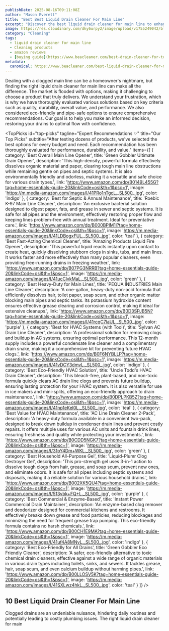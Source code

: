 ```yaml
---
publishDate: 2025-08-16T09:11:08Z
author: "Mason Everett"
title: "Best Best Liquid Drain Cleaner For Main Line"
excerpt: "Discover the best liquid drain cleaner for main line to enhance your experience. Find top solutions based on thorough testing and reviews."
image: https://res.cloudinary.com/dky6urpy2/image/upload/v1755249042/blog_image_1755249042_lfxcrs.webp
category: "Cleaning"
tags:
  - liquid drain cleaner for main line
  - Cleaning products
  - amazon reviews
  - [buying guide](https://www.beacleaner.com/best-drain-cleaner-for-toilet)
metadata:
  canonical: https://www.beacleaner.com/best-liquid-drain-cleaner-for-main-line
---
```



Dealing with a clogged main line can be a homeowner's nightmare, but finding the right liquid drain cleaner for main line can make all the difference. The market is flooded with options, making it challenging to choose a product that truly delivers. We understand your frustration, which is why we have thoroughly evaluated various solutions based on key criteria such as quality, durability, overall value, and performance. We also considered eco-friendly and pipe-safe options to ensure comprehensive recommendations. Our goal is to help you make an informed decision, restoring your drains to optimal flow with confidence.

<TopPicks
  id="top-picks"
  tagline="Expert Recommendations ✨"
  title="Our Top Picks"
  subtitle="After testing dozens of products, we've selected the best options for every budget and need. Each recommendation has been thoroughly evaluated for performance, durability, and value."
  items={[
    {
      category: 'Best Overall Main Line Opener',
      title: 'Green Gobbler Ultimate Drain Opener',
      description: 'This high-density, powerful formula effectively dissolves organic material and paper, clearing tough main line obstructions while remaining gentle on pipes and septic systems. It is also environmentally friendly and odorless, making it a versatile and safe choice for various drain types.',
      link: 'https://www.amazon.com/dp/B0149L455G?tag=home-essentials-guide-20&linkCode=osi&th=1&psc=1',
      image: 'https://m.media-amazon.com/images/I/41PRo1nTgcL._SL500_.jpg',
      color: 'indigo'
    },
    {
      category: 'Best for Septic & Annual Maintenance',
      title: 'Roebic K-97 Main Line Cleaner',
      description: 'An exclusive bacterial solution designed to digest paper, fats, and grease in sewer and septic systems. It is safe for all pipes and the environment, effectively restoring proper flow and keeping lines problem-free with annual treatment. Ideal for preventative care.',
      link: 'https://www.amazon.com/dp/B000BPIM1I?tag=home-essentials-guide-20&linkCode=osi&th=1&psc=1',
      image: 'https://m.media-amazon.com/images/I/41LDBogxFUL._SL500_.jpg',
      color: 'teal'
    },
    {
      category: 'Best Fast-Acting Chemical Cleaner',
      title: 'Amazing Products Liquid Fire Opener',
      description: 'This powerful liquid reacts instantly upon contact to create heat, quickly dissolving stubborn clogs in sinks, tubs, and main lines. It works faster and more effectively than many popular cleaners, even providing free-running drains in freezing weather.',
      link: 'https://www.amazon.com/dp/B07PG3NRRB?tag=home-essentials-guide-20&linkCode=osi&th=1&psc=1',
      image: 'https://m.media-amazon.com/images/I/41ucClvkMaL._SL500_.jpg',
      color: 'green'
    },
    {
      category: 'Best Heavy-Duty for Main Lines',
      title: 'PEQUA INDUSTRIES Main Line Cleaner',
      description: 'A one-gallon, heavy-duty non-acid formula that efficiently dissolves hair, toilet paper, soap scum, and other organic matter blocking main pipes and septic tanks. Its potassium hydroxide content ensures effective grease clearing and corrosion control, making it ideal for extensive cleanups.',
      link: 'https://www.amazon.com/dp/B0D3SPJB5N?tag=home-essentials-guide-20&linkCode=osi&th=1&psc=1',
      image: 'https://m.media-amazon.com/images/I/41rcqC7laUL._SL500_.jpg',
      color: 'purple'
    },
    {
      category: 'Best for HVAC Systems (with Tool)',
      title: 'Sylvan AC Drain Line Cleaner',
      description: 'A professional solution for removing clogs and buildup in AC systems, ensuring optimal performance. This 12-month supply includes a powerful condensate line cleaner and a complimentary drain snake, making it a comprehensive kit for preventing future HVAC clogs.',
      link: 'https://www.amazon.com/dp/B0F6NYBLLP?tag=home-essentials-guide-20&linkCode=osi&th=1&psc=1',
      image: 'https://m.media-amazon.com/images/I/41vDCY3dmvL._SL500_.jpg',
      color: 'indigo'
    },
    {
      category: 'Best Eco-Friendly HVAC Solution',
      title: 'Uncle Todd\'s HVAC Drain Cleaner',
      description: 'This bleach-free, plant-based, and non-toxic formula quickly clears AC drain line clogs and prevents future buildup, ensuring lasting protection for your HVAC system. It is also versatile for use in ice makers and mini-splits, offering an eco-friendly approach to drain maintenance.',
      link: 'https://www.amazon.com/dp/B0DPLPKB5Z?tag=home-essentials-guide-20&linkCode=osi&th=1&psc=1',
      image: 'https://m.media-amazon.com/images/I/41np1eKel0L._SL500_.jpg',
      color: 'teal'
    },
    {
      category: 'Best Value for HVAC Maintenance',
      title: 'AC Line Drain Cleaner 2-Pack',
      description: 'A heavy-duty formula available in a convenient two-pack, designed to break down buildup in condenser drain lines and prevent costly repairs. It offers multiple uses for various AC units and fountain drink lines, ensuring freshness and quality while protecting your investments.',
      link: 'https://www.amazon.com/dp/B0CDD5NGK7?tag=home-essentials-guide-20&linkCode=osi&th=1&psc=1',
      image: 'https://m.media-amazon.com/images/I/31pY4Dm+WKL._SL500_.jpg',
      color: 'green'
    },
    {
      category: 'Best Household All-Purpose Gel',
      title: 'Liquid-Plumr Clog Destroyer Gel',
      description: 'This pro-strength gel uses 3-in-1 action to dissolve tough clogs from hair, grease, and soap scum, prevent new ones, and eliminate odors. It is safe for all pipes including septic systems and disposals, making it a reliable solution for various household drains.',
      link: 'https://www.amazon.com/dp/B002XK5QU4?tag=home-essentials-guide-20&linkCode=osi&th=1&psc=1',
      image: 'https://m.media-amazon.com/images/I/513vbk+FQ+L._SL500_.jpg',
      color: 'purple'
    },
    {
      category: 'Best Commercial & Enzyme-Based',
      title: 'Instant Power Commercial Drain Maintainer',
      description: 'An enzyme-based clog remover and deodorizer designed for commercial kitchens and restrooms. It effectively breaks down grease and food particles, reducing blockages and minimizing the need for frequent grease trap pumping. This eco-friendly formula contains no harsh chemicals.',
      link: 'https://www.amazon.com/dp/B00CH1E9MA?tag=home-essentials-guide-20&linkCode=osi&th=1&psc=1',
      image: 'https://m.media-amazon.com/images/I/41uf4A8MNvL._SL500_.jpg',
      color: 'indigo'
    },
    {
      category: 'Best Eco-Friendly for All Drains',
      title: 'Green Gobbler Eco Friendly Cleaner',
      description: 'A safer, eco-friendly alternative to toxic chemical drain cleaners, effective against a wide range of organic materials in various drain types including toilets, sinks, and sewers. It tackles grease, hair, soap scum, and even calcium buildup without harming pipes.',
      link: 'https://www.amazon.com/dp/B00LLOSV5K?tag=home-essentials-guide-20&linkCode=osi&th=1&psc=1',
      image: 'https://m.media-amazon.com/images/I/41SXLwz4hkL._SL500_.jpg',
      color: 'teal'
    }
  ]}
/>

## 10 Best Liquid Drain Cleaner For Main Line

Clogged drains are an undeniable nuisance, hindering daily routines and potentially leading to costly plumbing issues. The right liquid drain cleaner for main